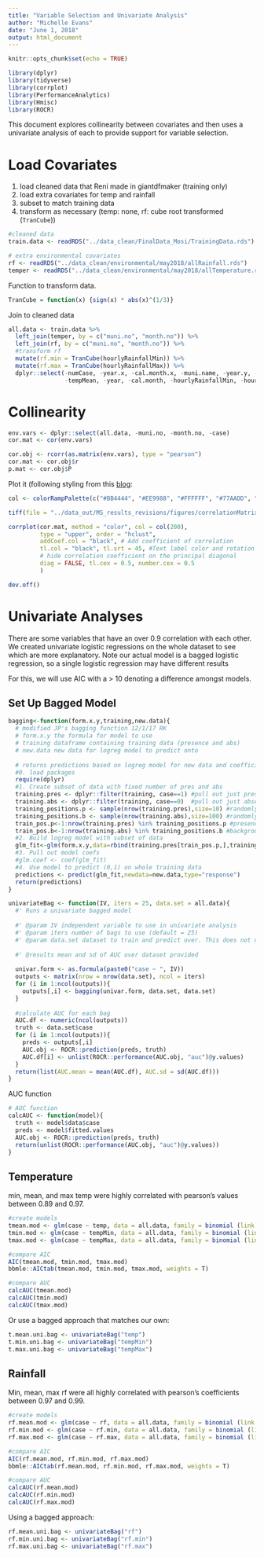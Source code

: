```yaml
---
title: "Variable Selection and Univariate Analysis"
author: "Michelle Evans"
date: "June 1, 2018"
output: html_document
---
```


```r
knitr::opts_chunk$set(echo = TRUE)

library(dplyr)
library(tidyverse)
library(corrplot)
library(PerformanceAnalytics)
library(Hmisc)
library(ROCR)
```

This document explores collinearity between covariates and then uses a univariate analysis of each to provide support for variable selection.

# Load Covariates

1. load cleaned data that Reni made in giantdfmaker (training only)
2. load extra covariates for temp and rainfall
3. subset to match training data
4. transform as necessary (temp: none, rf: cube root transformed (`TranCube`))

```r
#cleaned data
train.data <- readRDS("../data_clean/FinalData_Mosi/TrainingData.rds")

# extra environmental covariates
rf <- readRDS("../data_clean/environmental/may2018/allRainfall.rds")
temper <- readRDS("../data_clean/environmental/may2018/allTemperature.rds")
```

Function to transform data.

```r
TranCube = function(x) {sign(x) * abs(x)^(1/3)}
```


Join to cleaned data

```r
all.data <- train.data %>%
  left_join(temper, by = c("muni.no", "month.no")) %>%
  left_join(rf, by = c("muni.no", "month.no")) %>%
  #transform rf
  mutate(rf.min = TranCube(hourlyRainfallMin)) %>%
  mutate(rf.max = TranCube(hourlyRainfallMax)) %>%
  dplyr::select(-numCase, -year.x, -cal.month.x, -muni.name, -year.y, -cal.month.y, 
                -tempMean, -year, -cal.month, -hourlyRainfallMin, -hourlyRainfallMax, -hourlyRainfallMean)
```

# Collinearity


```r
env.vars <- dplyr::select(all.data, -muni.no, -month.no, -case)
cor.mat <- cor(env.vars)

cor.obj <- rcorr(as.matrix(env.vars), type = "pearson")
cor.mat <- cor.obj$r
p.mat <- cor.obj$P
```

Plot it (following styling from this [blog](https://rstudio-pubs-static.s3.amazonaws.com/240657_5157ff98e8204c358b2118fa69162e18.html):

```r
col <- colorRampPalette(c("#BB4444", "#EE9988", "#FFFFFF", "#77AADD", "#4477AA"))
```


```r

tiff(file = "../data_out/MS_results_revisions/figures/correlationMatrix.tiff", width = 1500, height = 1500, units = "px", res = 300, family = "sans", compression = "lzw")

corrplot(cor.mat, method = "color", col = col(200),  
         type = "upper", order = "hclust", 
         addCoef.col = "black", # Add coefficient of correlation
         tl.col = "black", tl.srt = 45, #Text label color and rotation
         # hide correlation coefficient on the principal diagonal
         diag = FALSE, tl.cex = 0.5, number.cex = 0.5
         )

dev.off()
```

# Univariate Analyses

There are some variables that have an over 0.9 correlation with each other. We created univariate logistic regressions on the whole dataset to see which are more explanatory. Note our actual model is a bagged logistic regression, so a single logistic regression may have different results

For this, we will use AIC with a \deltaAIC > 10 denoting a difference amongst models.

## Set Up Bagged Model

```r
bagging<-function(form.x.y,training,new.data){
  # modified JP's bagging function 12/1/17 RK 
  # form.x.y the formula for model to use
  # training dataframe containing training data (presence and abs)
  # new.data new data for logreg model to predict onto
  
  # returns predictions based on logreg model for new data and coefficients of model
  #0. load packages
  require(dplyr)
  #1. Create subset of data with fixed number of pres and abs
  training.pres <- dplyr::filter(training, case==1) #pull out just present points
  training.abs <- dplyr::filter(training, case==0)  #pull out just absence points
  training_positions.p <- sample(nrow(training.pres),size=10) #randomly choose 10 present point rows
  training_positions.b <- sample(nrow(training.abs),size=100) #randomly choose 100 absence point rows  
  train_pos.p<-1:nrow(training.pres) %in% training_positions.p #presence 
  train_pos.b<-1:nrow(training.abs) %in% training_positions.b #background
  #2. Build logreg model with subset of data    
  glm_fit<-glm(form.x.y,data=rbind(training.pres[train_pos.p,],training.abs[train_pos.b,]),family=binomial(logit))
  #3. Pull out model coefs  
  #glm.coef <- coef(glm_fit)
  #4. Use model to predict (0,1) on whole training data   
  predictions <- predict(glm_fit,newdata=new.data,type="response")
  return(predictions)
}
```

```r
univariateBag <- function(IV, iters = 25, data.set = all.data){
  #' Runs a univariate bagged model 
  
  #' @param IV independent variable to use in univariate analysis
  #' @param iters number of bags to use (default = 25)
  #' @param data.set dataset to train and predict over. This does not use a holdout dataset as it is really just to show that univariate analyses of correlated variables are all the same
  
  #' @results mean and sd of AUC over dataset provided
  
  univar.form <- as.formula(paste0("case ~ ", IV))
  outputs <- matrix(nrow = nrow(data.set), ncol = iters)
  for (i in 1:ncol(outputs)){
    outputs[,i] <- bagging(univar.form, data.set, data.set)
  }
  
  #calculate AUC for each bag
  AUC.df <- numeric(ncol(outputs))
  truth <- data.set$case
  for (i in 1:ncol(outputs)){
    preds <- outputs[,i]
    AUC.obj <- ROCR::prediction(preds, truth)
    AUC.df[i] <- unlist(ROCR::performance(AUC.obj, "auc")@y.values)
  }
  return(list(AUC.mean = mean(AUC.df), AUC.sd = sd(AUC.df)))
}

```
 
AUC function
 
```r
# AUC function
calcAUC <- function(model){
  truth <- model$data$case
  preds <- model$fitted.values
  AUC.obj <- ROCR::prediction(preds, truth)
  return(unlist(ROCR::performance(AUC.obj, "auc")@y.values))
}
```

## Temperature

min, mean, and max temp were highly correlated with pearson's \rho values between 0.89 and 0.97.

```r
#create models
tmean.mod <- glm(case ~ temp, data = all.data, family = binomial (link = "logit"))
tmin.mod <- glm(case ~ tempMin, data = all.data, family = binomial (link = "logit"))
tmax.mod <- glm(case ~ tempMax, data = all.data, family = binomial (link = "logit"))
```

```r
#compare AIC
AIC(tmean.mod, tmin.mod, tmax.mod)
bbmle::AICtab(tmean.mod, tmin.mod, tmax.mod, weights = T)

#compare AUC
calcAUC(tmean.mod)
calcAUC(tmin.mod)
calcAUC(tmax.mod)
```

Or use a bagged approach that matches our own:

```r
t.mean.uni.bag <- univariateBag("temp")
t.min.uni.bag <- univariateBag("tempMin")
t.max.uni.bag <- univariateBag("tempMax")
```


## Rainfall

Min, mean, max rf were all highly correlated with pearson's coefficients between 0.97 and 0.99.

```r
#create models
rf.mean.mod <- glm(case ~ rf, data = all.data, family = binomial (link = "logit"))
rf.min.mod <- glm(case ~ rf.min, data = all.data, family = binomial (link = "logit"))
rf.max.mod <- glm(case ~ rf.max, data = all.data, family = binomial (link = "logit"))
```

```r
#compare AIC
AIC(rf.mean.mod, rf.min.mod, rf.max.mod)
bbmle::AICtab(rf.mean.mod, rf.min.mod, rf.max.mod, weights = T)

#compare AUC
calcAUC(rf.mean.mod)
calcAUC(rf.min.mod)
calcAUC(rf.max.mod)
```

Using a bagged approach:

```r
rf.mean.uni.bag <- univariateBag("rf")
rf.min.uni.bag <- univariateBag("rf.min")
rf.max.uni.bag <- univariateBag("rf.max")
```

